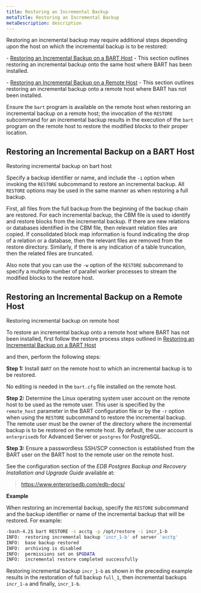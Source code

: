 ```yaml
---
title: Restoring an Incremental Backup
metaTitle: Restoring an Incremental Backup
metaDescription: description
---
```


Restoring an incremental backup may require additional steps depending
upon the host on which the incremental backup is to be restored:

\- [Restoring an Incremental Backup on a BART
Host](restoring_an_incremental_backup_on_a_bart_host) - This section
outlines restoring an incremental backup onto the same host where BART
has been installed.

\- [Restoring an Incremental Backup on a Remote
Host](restoring_an_incremental_backup_on_a_remote_host) - This section
outlines restoring an incremental backup onto a remote host where BART
has not been installed.

Ensure the `bart` program is available on the remote host when restoring
an incremental backup on a remote host; the invocation of the `RESTORE`
subcommand for an incremental backup results in the execution of the
`bart` program on the remote host to restore the modified blocks to
their proper location.

## Restoring an Incremental Backup on a BART Host

<div class="index">

Restoring incremental backup on bart host

</div>

Specify a backup identifier or name, and include the `-i` option when
invoking the `RESTORE` subcommand to restore an incremental backup. All
`RESTORE` options may be used in the same manner as when restoring a
full backup.

First, all files from the full backup from the beginning of the backup
chain are restored. For each incremental backup, the CBM file is used to
identify and restore blocks from the incremental backup. If there are
new relations or databases identified in the CBM file, then relevant
relation files are copied. If consolidated block map information is
found indicating the drop of a relation or a database, then the relevant
files are removed from the restore directory. Similarly, if there is any
indication of a table truncation, then the related files are truncated.

Also note that you can use the `-w` option of the `RESTORE` subcommand
to specify a multiple number of parallel worker processes to stream the
modified blocks to the restore host.

## Restoring an Incremental Backup on a Remote Host

<div class="index">

Restoring incremental backup on remote host

</div>

To restore an incremental backup onto a remote host where BART has not
been installed, first follow the restore process steps outlined in
[Restoring an Incremental Backup on a BART
Host](restoring_an_incremental_backup_on_a_bart_host)

and then, perform the following steps:

**Step 1:** Install `BART` on the remote host to which an incremental
backup is to be restored.

No editing is needed in the `bart.cfg` file installed on the remote
host.

**Step 2:** Determine the Linux operating system user account on the
remote host to be used as the remote user. This user is specified by the
`remote_host` parameter in the BART configuration file or by the `-r`
option when using the `RESTORE` subcommand to restore the incremental
backup. The remote user must be the owner of the directory where the
incremental backup is to be restored on the remote host. By default, the
user account is `enterprisedb` for Advanced Server or `postgres` for
PostgreSQL.

**Step 3:** Ensure a passwordless SSH/SCP connection is established from
the BART user on the BART host to the remote user on the remote host.

See the configuration section of the *EDB Postgres Backup and Recovery
Installation and Upgrade Guide* available at:

> <https://www.enterprisedb.com/edb-docs/>

**Example**

When restoring an incremental backup, specify the `RESTORE` subcommand
and the backup identifier or name of the incremental backup that will be
restored. For example:

``` bash
-bash-4.2$ bart RESTORE -s acctg -p /opt/restore -i incr_1-b
INFO:  restoring incremental backup 'incr_1-b' of server 'acctg'
INFO:  base backup restored
INFO:  archiving is disabled
INFO:  permissions set on $PGDATA
INFO:  incremental restore completed successfully
```

Restoring incremental backup `incr_1-b` as shown in the preceding
example results in the restoration of full backup `full_1`, then
incremental backups `incr_1-a` and finally, `incr_1-b`.
